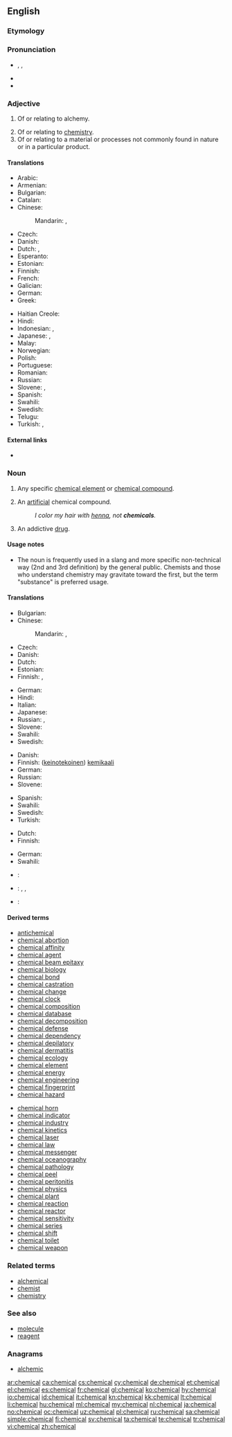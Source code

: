 ==English==

===Etymology===
{{suffix|chemic|al|t1=alchemy|t2=related to}}

===Pronunciation===
* {{enPR|kĕm'ĭk-əl}}, {{IPA|/ˈkɛmɪkəl/}}, {{X-SAMPA|/"kEmIk@l/}}
* {{audio|en-us-chemical.ogg|Audio (US)}}
* {{rhymes|ɛmɪkəl}}

===Adjective===
{{en-adj|-}}

# {{context|obsolete|lang=en}} Of or relating to alchemy.
# Of or relating to [[chemistry]].
# Of or relating to a material or processes not commonly found in nature or in a particular product.

====Translations====
{{trans-top|relating to chemistry}}
* Arabic: {{t-|ar|كيمياوي|m|tr=keemyawee|sc=Arab}}
* Armenian: {{t-|hy|քիմիական|tr=kʿimiakan|sc=Armn}}
* Bulgarian: {{t-|bg|химически}}
* Catalan: {{t+|ca|químic}}
* Chinese:
*: Mandarin: {{t-|cmn|化學|alt=化學的|sc=Hani}}, {{t-|cmn|化学|alt=化学的|tr=huàxué de|sc=Hani}}
* Czech: {{t+|cs|chemický}}
* Danish: {{t-|da|kemisk}}
* Dutch: {{t+|nl|chemisch}}, {{t+|nl|scheikundig}}
* Esperanto: {{t-|eo|kemia}}
* Estonian: {{t-|et|keemiline}}
* Finnish: {{t+|fi|kemiallinen}}
* French: {{t+|fr|chimique}}
* Galician: {{t+|gl|químico}}
* German: {{t+|de|chemisch}}
* Greek: {{t+|el|χημικός}}
{{trans-mid}}
* Haitian Creole: {{tø|ht|chimik}}
* Hindi: {{t-|hi|रासायनिक|tr=rāsāynik}}
* Indonesian: {{t+|id|kimia}}, {{t+|id|kimiawi}}
* Japanese: {{t-|ja|化学～|tr=[[かがく]], kagaku|sc=Jpan}}, {{t-|ja|化学的|tr=[[かがく]]てき, kagaku-teki|sc=Jpan}}
* Malay: {{t-|ms|kimiawi}}
* Norwegian: {{t+|no|kjemisk}}
* Polish: {{t+|pl|chemiczny}}
* Portuguese: {{t+|pt|químico}}
* Romanian: {{t+|ro|chimic}}
* Russian: {{t+|ru|химический|tr=χimíčeskij}}
* Slovene: {{t-|sl|kemičen}}, {{t-|sl|kemijski}}
* Spanish: {{t+|es|químico}}
* Swahili: {{t+|sw|kemikali}}
* Swedish: {{t+|sv|kemisk}}
* Telugu: {{t+|te|రసాయన|sc=Telu}}
* Turkish: {{t+|tr|kimyasal}}, {{t+|tr|kimyevî}}
{{trans-bottom}}

====External links====
* {{pedialite|Chemistry}}

===Noun===
{{en-noun}}

# {{context|chemistry|sciences|lang=en}} Any specific [[chemical element]] or [[chemical compound]].
# An [[artificial]] chemical compound.
#: ''I color my hair with [[henna]], not '''chemicals'''.''
# {{context|slang|lang=en}} An addictive [[drug]].

====Usage notes====
* The noun is frequently used in a slang and more specific non-technical way (2nd and 3rd definition) by the general public. Chemists and those who understand chemistry may gravitate toward the first, but the term "substance" is preferred usage.

====Translations====
{{trans-top|any specific element or chemical compound}}
* Bulgarian: {{t-|bg|химикал|m}}
* Chinese:
*: Mandarin: {{t|cmn|化學物質|sc=Hani}}, {{t|cmn|化学物质|tr=huàxué wùzhí|sc=Hani}}
* Czech: {{t-|cs|chemikálie}}
* Danish: {{t-|da|kemikalie|n}}
* Dutch: {{t+|nl|chemicalie|f}}
* Estonian: {{t-|et|kemikaal}}
* Finnish: {{t+|fi|kemikaali}}, {{t-|fi|kemiallinen aine}}
{{trans-mid}}
* German: {{t+|de|Chemikalie|f}}
* Hindi: {{t-|hi|रसायन|m|tr=rasāyan}}
* Italian: {{t-|it|composto chimico|m}}
* Japanese: {{t-|ja|化学物質|tr=かがくぶっしつ, kagaku busshitsu|sc=Jpan}}
* Russian: {{t+|ru|химикат|m|tr=ximikát|sc=Cyrl}}, {{t+|ru|химическое соединение|n|tr=ximíčeskoje sojedinénije|sc=Cyrl}}
* Slovene: {{t-|sl|kemikalija|f}}
* Swahili: {{t+|sw|kemikali}}
* Swedish: {{t-|sv|kemikalie|c}}
{{trans-bottom}}

{{trans-top|an artificial chemical compound}}
* Danish: {{t-|da|kemikalie|n}}
* Finnish: ([[keinotekoinen]]) [[kemikaali]]
* German: {{t+|de|Chemikalie|f}}
* Russian: {{t+|ru|химическое соединение|n|tr=ximíčeskoje sojedinénije|sc=Cyrl}}
* Slovene: {{t-|sl|kemikalija|f}}
{{trans-mid}}
* Spanish: {{t-|es|producto químico|m}}
* Swahili: {{t+|sw|kemikali}}
* Swedish: {{t-|sv|kemikalie|c}}
* Turkish: {{t+|tr|kimyasal}}
{{trans-bottom}}

{{trans-top|an addictive drug}}
* Dutch: {{t-|nl|verslavend middel|n}}
* Finnish: {{t-|fi|kova huume}}
{{trans-mid}}
* German: {{t+|de|Chemikalie|f}}
* Swahili: {{t+|sw|kemikali}}
{{trans-bottom}}

{{checktrans-top}}
* {{ttbc|fr}}: {{t+|fr|produit chimique|m}}
{{trans-mid}}
* {{ttbc|no}}: {{t-|no|kjemikal|n}}, {{t+|no|kjemikalie|m}}, {{t-|no|kjemikalium|n}}
* {{ttbc|te}}: {{t+|te|రసాయనము|sc=Telu}}
{{trans-bottom}}

====Derived terms====
{{rel-top|terms derived from ''chemical''}}
* [[antichemical]]
* [[chemical abortion]]
* [[chemical affinity]]
* [[chemical agent]]
* [[chemical beam epitaxy]]
* [[chemical biology]]
* [[chemical bond]]
* [[chemical castration]]
* [[chemical change]]
* [[chemical clock]]
* [[chemical composition]]
* [[chemical database]]
* [[chemical decomposition]]
* [[chemical defense]]
* [[chemical dependency]]
* [[chemical depilatory]]
* [[chemical dermatitis]]
* [[chemical ecology]]
* [[chemical element]]
* [[chemical energy]]
* [[chemical engineering]]
* [[chemical fingerprint]]
* [[chemical hazard]]
{{rel-mid}}
* [[chemical horn]]
* [[chemical indicator]]
* [[chemical industry]]
* [[chemical kinetics]]
* [[chemical laser]]
* [[chemical law]]
* [[chemical messenger]]
* [[chemical oceanography]]
* [[chemical pathology]]
* [[chemical peel]]
* [[chemical peritonitis]]
* [[chemical physics]]
* [[chemical plant]]
* [[chemical reaction]]
* [[chemical reactor]]
* [[chemical sensitivity]]
* [[chemical series]]
* [[chemical shift]]
* [[chemical toilet]]
* [[chemical weapon]]
{{rel-bottom}}

===Related terms===
* [[alchemical]]
* [[chemist]]
* [[chemistry]]

===See also===
* [[molecule]]
* [[reagent]]

===Anagrams===
* [[alchemic#English|alchemic]]


[[ar:chemical]]
[[ca:chemical]]
[[cs:chemical]]
[[cy:chemical]]
[[de:chemical]]
[[et:chemical]]
[[el:chemical]]
[[es:chemical]]
[[fr:chemical]]
[[gl:chemical]]
[[ko:chemical]]
[[hy:chemical]]
[[io:chemical]]
[[id:chemical]]
[[it:chemical]]
[[kn:chemical]]
[[kk:chemical]]
[[lt:chemical]]
[[li:chemical]]
[[hu:chemical]]
[[ml:chemical]]
[[my:chemical]]
[[nl:chemical]]
[[ja:chemical]]
[[no:chemical]]
[[oc:chemical]]
[[uz:chemical]]
[[pl:chemical]]
[[ru:chemical]]
[[sa:chemical]]
[[simple:chemical]]
[[fi:chemical]]
[[sv:chemical]]
[[ta:chemical]]
[[te:chemical]]
[[tr:chemical]]
[[vi:chemical]]
[[zh:chemical]]